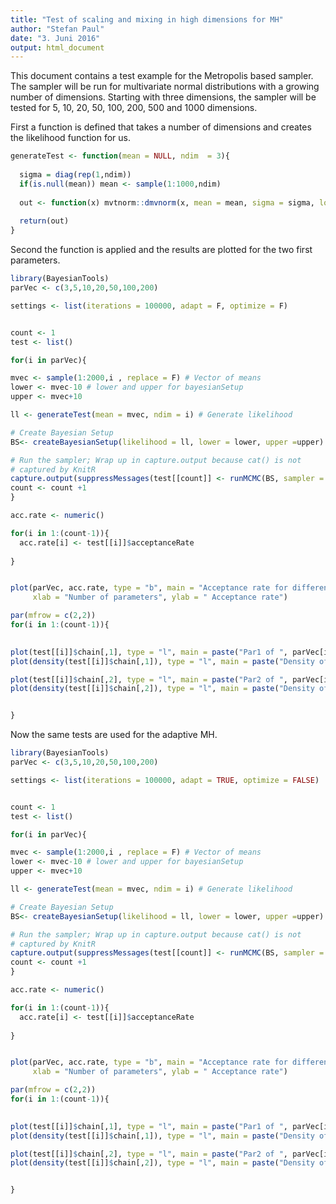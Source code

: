 ```yaml
---
title: "Test of scaling and mixing in high dimensions for MH"
author: "Stefan Paul"
date: "3. Juni 2016"
output: html_document
---
```


This document contains a test example for the Metropolis based sampler.
The sampler will be run for multivariate normal distributions with a
growing number of dimensions.
Starting with three dimensions, the sampler will be tested for 
5, 10, 20, 50, 100, 200, 500 and 1000 dimensions.

First a function is defined that takes a number of dimensions and
creates the likelihood function for us.

```r
generateTest <- function(mean = NULL, ndim  = 3){
  
  sigma = diag(rep(1,ndim))
  if(is.null(mean)) mean <- sample(1:1000,ndim)
  
  out <- function(x) mvtnorm::dmvnorm(x, mean = mean, sigma = sigma, log=T)
  
  return(out)
}
```

Second the function is applied and the results are plotted for 
the two first parameters.

```r
library(BayesianTools)
parVec <- c(3,5,10,20,50,100,200)

settings <- list(iterations = 100000, adapt = F, optimize = F)


count <- 1
test <- list()

for(i in parVec){

mvec <- sample(1:2000,i , replace = F) # Vector of means
lower <- mvec-10 # lower and upper for bayesianSetup
upper <- mvec+10

ll <- generateTest(mean = mvec, ndim = i) # Generate likelihood

# Create Bayesian Setup
BS<- createBayesianSetup(likelihood = ll, lower = lower, upper =upper)

# Run the sampler; Wrap up in capture.output because cat() is not
# captured by KnitR
capture.output(suppressMessages(test[[count]] <- runMCMC(BS, sampler = "Metropolis", settings = settings)))
count <- count +1
}

```


```r
acc.rate <- numeric()

for(i in 1:(count-1)){
  acc.rate[i] <- test[[i]]$acceptanceRate
  
}


plot(parVec, acc.rate, type = "b", main = "Acceptance rate for different dimensions",
     xlab = "Number of parameters", ylab = " Acceptance rate") 

```

```r
par(mfrow = c(2,2))
for(i in 1:(count-1)){

  
plot(test[[i]]$chain[,1], type = "l", main = paste("Par1 of ", parVec[i]))  
plot(density(test[[i]]$chain[,1]), type = "l", main = paste("Density of Par1 of ", parVec[i]))  

plot(test[[i]]$chain[,2], type = "l", main = paste("Par2 of ", parVec[i]))  
plot(density(test[[i]]$chain[,2]), type = "l", main = paste("Density of Par2 of ", parVec[i]))  


}


```


Now the same tests are used for the adaptive MH.

```r
library(BayesianTools)
parVec <- c(3,5,10,20,50,100,200)

settings <- list(iterations = 100000, adapt = TRUE, optimize = FALSE)


count <- 1
test <- list()

for(i in parVec){

mvec <- sample(1:2000,i , replace = F) # Vector of means
lower <- mvec-10 # lower and upper for bayesianSetup
upper <- mvec+10

ll <- generateTest(mean = mvec, ndim = i) # Generate likelihood

# Create Bayesian Setup
BS<- createBayesianSetup(likelihood = ll, lower = lower, upper =upper)

# Run the sampler; Wrap up in capture.output because cat() is not
# captured by KnitR
capture.output(suppressMessages(test[[count]] <- runMCMC(BS, sampler = "Metropolis", settings = settings)))
count <- count +1
}

```


```r
acc.rate <- numeric()

for(i in 1:(count-1)){
  acc.rate[i] <- test[[i]]$acceptanceRate
  
}


plot(parVec, acc.rate, type = "b", main = "Acceptance rate for different dimensions, adaptive MH",
     xlab = "Number of parameters", ylab = " Acceptance rate") 

```

```r
par(mfrow = c(2,2))
for(i in 1:(count-1)){

  
plot(test[[i]]$chain[,1], type = "l", main = paste("Par1 of ", parVec[i]))  
plot(density(test[[i]]$chain[,1]), type = "l", main = paste("Density of Par1 of ", parVec[i]))  

plot(test[[i]]$chain[,2], type = "l", main = paste("Par2 of ", parVec[i]))  
plot(density(test[[i]]$chain[,2]), type = "l", main = paste("Density of Par2 of ", parVec[i]))  


}


```

